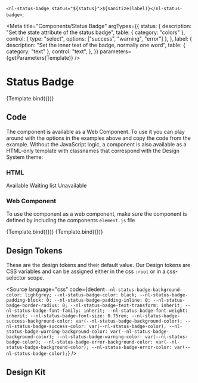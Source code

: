 
  `<nl-status-badge status="${status}">${sanitize(label)}</nl-status-badge>`;

<Meta
  title="Components/Status Badge"
  argTypes={{
    status: {
      description: "Set the state attribute of the status badge",
      table: { category: "colors" },
      control: { type: "select", options: ["success", "warning", "error"] },
    },
    label: {
      description: "Set the inner text of the badge, normally one word",
      table: { category: "text" },
      control: "text",
    },
  }}
  parameters={getParameters(Template)}
/>

# Status Badge

<Canvas>
  <Story name="Success" args={{ status: "success", label: "Online" }}>
    {Template.bind({})}
  </Story>
</Canvas>

<ArgsTable story="Success" />

## Code

The component is available as a Web Component. To use it you can play around with the options in the examples above and copy the code from the example.
Without the JavaScript logic, a component is also available as a HTML-only template with classnames that correspond with the Design System theme:

### HTML

<Canvas>
  <span class="nl-status-badge nl-status-badge--success">Available</span>
  <span class="nl-status-badge nl-status-badge--warning">Waiting list</span>
  <span class="nl-status-badge nl-status-badge--error">Unavailable</span>
</Canvas>

### Web Component

To use the component as a web component, make sure the component is defined by including the components `element.js` file

<Canvas>
  <Story id="components-status-badge--success"></Story>
  <Story name="Warning" args={{ status: "warning", label: "Connecting..." }}>
    {Template.bind({})}
  </Story>
  <Story name="Error" args={{ status: "error", label: "Offline" }}>
    {Template.bind({})}
  </Story>
</Canvas>

## Design Tokens

These are the design tokens and their default value. Our Design tokens are CSS variables and can be assigned either in the css `:root` or in a css-selector scope.

<Source
  language="css"
  code={dedent`--nl-status-badge-background-color: lightgrey;
  --nl-status-badge-color: black;
  --nl-status-badge-padding-block: 0;
  --nl-status-badge-padding-inline: 0;
  --nl-status-badge-border-radius: 0;
  --nl-status-badge-text-transform: inherit;
  --nl-status-badge-font-family: inherit;
  --nl-status-badge-font-weight: inherit;
  --nl-status-badge-font-size: 0.75rem;
  --nl-status-badge-success-background-color: var(--nl-status-badge-background-color);
  --nl-status-badge-success-color: var(--nl-status-badge-color);
  --nl-status-badge-warning-background-color: var(--nl-status-badge-background-color);
  --nl-status-badge-warning-color: var(--nl-status-badge-color);
  --nl-status-badge-error-background-color: var(--nl-status-badge-background-color);
  --nl-status-badge-error-color: var(--nl-status-badge-color);`}
/>

## Design Kit

<MDXEmbedProvider>
  <Figma title="Status Badge" url="file/gqQhMe3gj4YlC6JrZOWiCv/Components?node-id=102%3A200" />
</MDXEmbedProvider>

